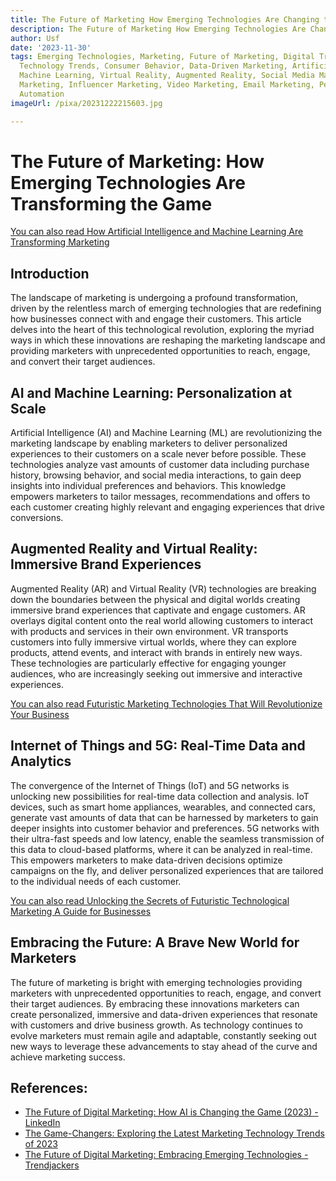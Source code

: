 ```yaml
---
title: The Future of Marketing How Emerging Technologies Are Changing the Game
description: The Future of Marketing How Emerging Technologies Are Changing the Game
author: Usf
date: '2023-11-30'
tags: Emerging Technologies, Marketing, Future of Marketing, Digital Transformation,
  Technology Trends, Consumer Behavior, Data-Driven Marketing, Artificial Intelligence,
  Machine Learning, Virtual Reality, Augmented Reality, Social Media Marketing, Content
  Marketing, Influencer Marketing, Video Marketing, Email Marketing, Personalization,
  Automation
imageUrl: /pixa/20231222215603.jpg

---
```

#  The Future  of Marketing: How Emerging Technologies Are Transforming  the Game

[You can also read How Artificial Intelligence and  Machine Learning Are Transforming Marketing](How%20Artificial%20Intelligence%20and%20Machine%20Learning%20Are%20Transforming%20Marketing)


##  Introduction

The landscape of marketing is undergoing a profound transformation, driven by the relentless march of emerging technologies that are redefining how businesses connect with and engage their customers.  This article delves  into  the heart of this technological revolution, exploring the myriad ways in which  these innovations are reshaping the marketing landscape and providing marketers with unprecedented opportunities to reach, engage,  and  convert their target audiences.

##  AI and Machine Learning: Personalization at Scale
Artificial Intelligence (AI) and  Machine Learning (ML) are revolutionizing the marketing landscape by enabling marketers to deliver personalized experiences to their customers on a  scale never before possible. These technologies analyze vast amounts of customer data including purchase history, browsing behavior, and social media interactions, to  gain  deep insights into individual preferences and behaviors. This knowledge empowers marketers to tailor messages, recommendations and  offers  to each customer creating highly relevant and engaging experiences that drive conversions.

## Augmented Reality and Virtual Reality: Immersive  Brand Experiences
Augmented Reality (AR) and Virtual Reality  (VR) technologies are breaking down  the boundaries between the physical and digital worlds creating immersive brand experiences that captivate and  engage customers.  AR overlays digital content  onto  the real world allowing  customers to interact with products and services in their own  environment. VR transports customers into fully immersive  virtual  worlds, where they  can explore products,  attend events, and interact with brands in entirely new ways. These technologies are particularly effective for engaging younger  audiences, who are increasingly seeking out immersive and interactive experiences.

[You can also read Futuristic Marketing Technologies That Will Revolutionize Your  Business](Futuristic%20Marketing%20Technologies%20That%20Will%20Revolutionize%20Your%20Business)


## Internet of Things and 5G:  Real-Time Data and Analytics
The convergence of the Internet of Things (IoT) and 5G networks is unlocking new possibilities for real-time  data collection and analysis. IoT devices, such as smart home appliances, wearables, and connected cars, generate vast amounts of data that can be harnessed by marketers to gain deeper  insights into customer behavior  and preferences. 5G  networks with their ultra-fast speeds and low latency, enable the seamless transmission of this data to cloud-based platforms, where it can be analyzed in real-time. This empowers  marketers to make data-driven decisions optimize campaigns on the fly, and deliver personalized experiences that are tailored  to the individual needs of each customer.

[You can  also read Unlocking the Secrets of Futuristic Technological Marketing A Guide for Businesses](Unlocking%20the%20Secrets%20of%20Futuristic%20Technological%20Marketing%20A%20Guide%20for%20Businesses)


## Embracing the Future: A Brave New World for Marketers
The future of marketing is bright with  emerging technologies providing marketers  with  unprecedented opportunities to reach, engage, and convert their target audiences. By embracing these innovations marketers  can create personalized, immersive and data-driven experiences that resonate with customers and drive business  growth. As technology continues to evolve marketers must  remain agile and adaptable, constantly seeking  out new ways to leverage these advancements to stay ahead of the curve and achieve marketing success.

## References:
- [The Future of Digital Marketing: How AI is Changing the Game (2023) - LinkedIn](https://www.linkedin.com/pulse/future-digital-marketing-how-ai-changing-game-abubakr-akhtar)
- [The Game-Changers: Exploring the Latest Marketing Technology Trends of 2023](https://www.sevenatoms.com/blog/marketing-technology-trends-2023/)
- [The Future of Digital Marketing: Embracing Emerging Technologies - Trendjackers](https://trendjackers.com/the-future-of-digital-marketing-embracing-emerging-technologies/)
